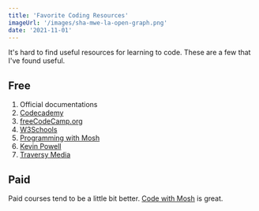 ```yaml
---
title: 'Favorite Coding Resources'
imageUrl: '/images/sha-mwe-la-open-graph.png'
date: '2021-11-01'
---
```


It's hard to find useful resources for learning to code. These are a few that I've found useful.

## Free

1. Official documentations
1. [Codecademy](https://www.codecademy.com)
1. [freeCodeCamp.org](https://www.youtube.com/c/Freecodecamp)
1. [W3Schools](https://www.w3schools.com)
1. [Programming with Mosh](https://www.youtube.com/c/programmingwithmosh)
1. [Kevin Powell](https://www.youtube.com/kepowob)
1. [Traversy Media](https://www.youtube.com/channel/UC29ju8bIPH5as8OGnQzwJyA)

## Paid

Paid courses tend to be a little bit better. [Code with Mosh](https://codewithmosh.com) is great.
